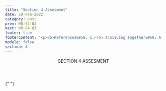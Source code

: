 ```yaml
---
title: "Section 4 Assesment"
date: 20-Feb-2022
category: post
prev: MB-S4-Q1
next: MB-S4-Q3
footer: true
footerContent: "<p><b>References&#58; 1.</b> Achieving Together&#58; A Plan to End the HIV Epidemic in Texas. A Status-Neutral Approach&#58; Achieving Together to End the HIV Epidemic. June 18, 2020. Accessed May 19, 2022. https://achievingtogethertx.org/wp-content/uploads/2020/11/Status-Neutral-White-Paper_06182020.pdf 2. Healthy People 2030: U.S. Department of Health and Human Services, Office of Disease Prevention and Health Promotion. Accessed May 20, 2022. https://health.gov/healthypeople/priority-areas/social-determinants-health</p>"
module: false
section: 4
---
```


<Header>
  SECTION 4<span className="text-red"> ASSESMENT</span>
</Header>

{" "}

<Quiz
  title="Which of the following is an example of the social determinants of health?"
  options="Housing
  Substance use
  Transportation
  All of the above"
  answer="3"
  response="Social determinants of health such as housing, substance use, and transportation can impact outcomes along the HIV care continuum<sup>1,2</sup>"
/>
